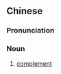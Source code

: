 {{also|补体}}
==Chinese==
{{zh-forms|s=补体}}
{{wikipedia|lang=zh}}

===Pronunciation===
{{zh-pron
|m=bǔtǐ
|c=bou2 tai2
|cat=n
}}

===Noun===
{{zh-noun}}

# {{lb|zh|immunology}} [[complement]]